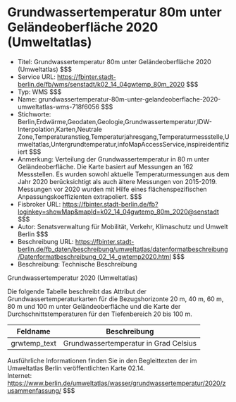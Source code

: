 # Grundwassertemperatur 80m unter Geländeoberfläche 2020 (Umweltatlas)
- Titel: Grundwassertemperatur 80m unter Geländeoberfläche 2020 (Umweltatlas) $$$
- Service URL: https://fbinter.stadt-berlin.de/fb/wms/senstadt/k02_14_04gwtemp_80m_2020 $$$
- Typ: WMS $$$
- Name: grundwassertemperatur-80m-unter-gelandeoberflache-2020-umweltatlas-wms-718f6056 $$$
- Stichworte: Berlin,Erdwärme,Geodaten,Geologie,Grundwassertemperatur,IDW-Interpolation,Karten,Neutrale Zone,Temperaturanstieg,Temperaturjahresgang,Temperaturmessstelle,Umweltatlas,Untergrundtemperatur,infoMapAccessService,inspireidentifiziert $$$
- Anmerkung: Verteilung der Grundwassertemperatur in 80 m unter Geländeoberfläche. Die Karte basiert auf Messungen an 162 Messstellen. Es wurden sowohl aktuelle Temperaturmessungen aus dem Jahr 2020 berücksichtigt als auch ältere Messungen von 2015-2019. Messungen vor 2020 wurden mit Hilfe eines flächenspezifischen Anpassungskoeffizienten extrapoliert. $$$
- Fisbroker URL: https://fbinter.stadt-berlin.de/fb?loginkey=showMap&mapId=k02_14_04gwtemp_80m_2020@senstadt $$$
- Autor: Senatsverwaltung für Mobilität, Verkehr, Klimaschutz und Umwelt Berlin $$$
- Beschreibung URL: https://fbinter.stadt-berlin.de/fb_daten/beschreibung/umweltatlas/datenformatbeschreibung/Datenformatbeschreibung_02_14_gwtemp2020.html $$$
- Beschreibung: Technische Beschreibung 

Grundwassertemperatur 2020 (Umweltatlas)

Die folgende Tabelle beschreibt das Attribut der Grundwassertemperaturkarten für die Bezugshorizonte 20 m, 40 m, 60 m, 80 m und 100 m unter Geländeoberfläche und die Karte der Durchschnittstemperaturen für den Tiefenbereich 20 bis 100 m.

| **Feldname**  | **Beschreibung**                      |
| ------------- | ------------------------------------- |
| grwtemp\_text | Grundwassertemperatur in Grad Celsius |

Ausführliche Informationen finden Sie in den Begleittexten der im Umweltatlas Berlin veröffentlichten Karte 02.14.  
Internet: https://www.berlin.de/umweltatlas/wasser/grundwassertemperatur/2020/zusammenfassung/ $$$
